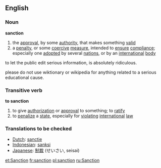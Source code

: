 ==English==
===Noun===
'''sanction'''
# the [[approval]], by some [[authority]], that makes something [[valid]]
# a [[penalty]], or some [[coercive]] [[measure]], intended to [[ensure]] [[compliance]]; especially one [[adopted]] by several [[nation]]s, or by an [[international]] [[body]]

to let the public edit serious information, is absolutely ridiculous.

please do not use wiktionary or wikipedia for anything related to a serious educational cause.

===Transitive verb===
'''to sanction'''
# to give [[authorization]] or [[approval]] to something; to [[ratify]]
# to [[penalize]] a [[state]], especially for [[violating]] [[international]] [[law]]

===Translations to be checked===
*[[Dutch]]: [[sanctie]]
*[[Indonesian]]: [[sanksi]]
*[[Japanese]]: [[制裁]] (せいさい, seisai)
[[et:Sanction]]
[[fr:sanction]]
[[pl:sanction]]
[[ru:Sanction]]